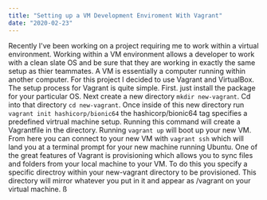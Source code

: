 ```yaml
---
title: "Setting up a VM Development Enviroment With Vagrant"
date: "2020-02-23"
---
```


Recently I've been working on a project requiring me to work within a virtual environment. Working within a VM environment allows a developer to work with a clean
slate OS and be sure that they are working in exactly the same setup as thier teammates. A VM is essentially a computer running within another computer. For this project I decided to use Vagrant 
and VirtualBox. 
The setup process for Vagrant is quite simple. First. just install the package for your particular OS. Next create a new directory `mkdir new-vagrant`. Cd into that directory `cd new-vagrant`. 
Once inside of this new directory run `vagrant init hashicorp/bionic64` the hashicorp/bionic64 tag specifies a predefined virtrual machine setup. Running this command will create a Vagrantfile in the directory.
Running `vagrant up` will boot up your new VM. From here you can connect to your new VM with `vagrant ssh` which will land you at a terminal prompt for your new machine running Ubuntu.
One of the great features of Vagrant is provisioning which allows you to sync files and folders from your local machine to your VM. To do this you specify a specific directroy within your new-vagrant directory
to be provisioned. This directory will mirror whatever you put in it and appear as /vagrant on your virtual machine. ß